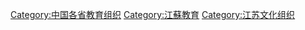 [[Category:中国各省教育组织|Category:中国各省教育组织]]
[[Category:江蘇教育|Category:江蘇教育]]
[[Category:江苏文化组织|Category:江苏文化组织]]